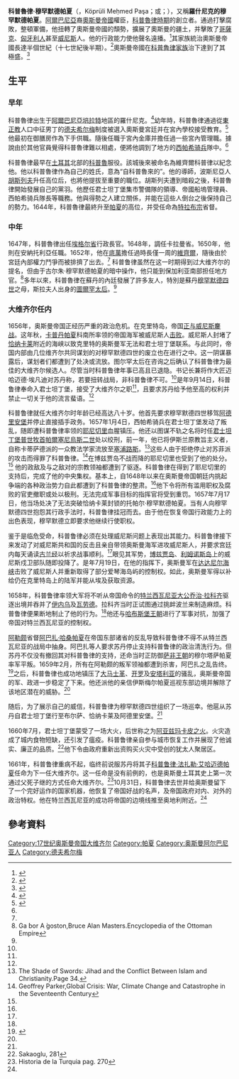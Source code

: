 {{Infobox Officeholder
| honorific-prefix    =
| name                = 科普魯律·穆罕默德
| honorific-suffix    = [[帕夏|帕夏]] 
| image               = File:Mehmedpasha.jpg
| imagesize           =
| smallimage          =
| caption             =
| order               =
| office              = [[奥斯曼帝国大维齐尔|奥斯曼帝国大维齐尔]]
| term_start          = 
| term_end            = 
| order1              =
| office1             =
| term_start1         =
| term_end1           =
| predecessor1        =
| successor1          =
| order2              =
| office2             =
| term_start2         =
| term_end2           =
| order3              =
| office3             =
| term_start3         =
| term_end3           =
| order4              =
| office4             =
| term_start4         =
| term_end4           =
| predecessor4        =
| successor4          =
| vicepresident       =
| viceprimeminister   =
| deputy              =
| lieutenant          =
| monarch             = [[穆罕默德四世_(奥斯曼帝国)|穆罕默德四世 (奥斯曼帝国)]]
| president           =
| primeminister       =
| governor            =
| governor-general    =
| governor_general    =
| succeeding          =
| predecessor         = [[博努亞拉里·穆罕默德帕夏|博努亞拉里·穆罕默德帕夏]]
| successor           = [[科普魯律·法佐·艾哈邁德帕夏|科普魯律·法佐·艾哈邁德帕夏]]
| constituency        =
| majority            =
| birth_date          = 約1575年間
| birth_place         = 
| death_date          = 1661年10月31日
| death_place         = [[埃迪爾內|埃迪爾內]]，[[奧斯曼帝國|奧斯曼帝國]]
| nationality         = [[奥斯曼帝国|奥斯曼帝国]]
| blank1              = 血统
| data1               = [[阿尔巴尼亚人|阿尔巴尼亚人]]
| party               =
| spouse              = 
| relations           = 
| children            = 
| residence           =
| alma_mater          =
| occupation          =
| profession          =
| religion            = 
| signature           =
| website             =
| footnotes           =
}}

'''科普魯律·穆罕默德帕夏'''（{{lang-ota|كپرولی محمد پاشا}}，Köprüli Meḥmed Paşa；{{Lang-sq|Mehmed Pashë Kypriljoti}}或{{Lang|sq|Qyprilliu}}；{{bd|{{circa}}1575年||1661年|10月31日}}），又稱'''羅什尼克的穆罕默德帕夏'''。[[阿爾巴尼亞人|阿爾巴尼亞]]裔[[奧斯曼帝國|奧斯曼帝國]]權臣，[[科普魯律時期|科普魯律時期]]的創立者。通過打擊腐敗，整頓軍備，他扭轉了奧斯曼帝國的頹勢，擴展了奧斯曼的疆土，并擊敗了[[哥薩克|哥薩克]]、[[匈牙利人|匈牙利人]]甚至[[威尼斯共和國|威尼斯]]人。他的行政能力使他聲名遠播。<ref name="history1">{{cite book|title=Conflict and Conquest in the Islamic World|author= Alexander Mikaberidze|authorlink= Alexander Mikaberidze|url= https://books.google.com/books?id=jBBYD2J2oE4C&pg=PA487 |accessdate=22 September 2012}}</ref>其家族統治奧斯曼帝國長達半個世紀（十七世紀後半期）。<ref>{{cite book |last=Finkel |first=Caroline |title=Osman's Dream: The Story of the Ottoman Empire 1300-1923 |publisher=Basic Books |year=2005 |isbn=978-0-465-02396-7 |pages=253-4}}</ref>奧斯曼帝國在[[科普魯律家族|科普魯律家族]]治下達到了其極盛。<ref name="Mikaberidze2011">{{cite book|author=Alexander Mikaberidze|title=Conflict and Conquest in the Islamic World: A Historical Encyclopedia: A Historical Encyclopedia|url=https://books.google.com/books?id=jBBYD2J2oE4C&pg=PA487|date=22 July 2011|publisher=ABC-CLIO|isbn=978-1-59884-337-8|pages=487–}}</ref>

== 生平 ==
=== 早年 ===
科普魯律出生于[[阿尔巴尼亚|阿爾巴尼亞]][[培拉特|培拉特]]地區的羅什尼克。<ref name="İskit1960">{{cite book|author=Server Rifat İskit|title=Resemli-haritalı mufassal Osmanlı tarihi|url=https://books.google.com/books?id=Q7gMAAAAIAAJ|year=1960|publisher=İskit Yayını|p=2067}}</ref>幼年時，科普魯律通過從[[東正教|東正教]]人口中征男丁的[[德夫希尔梅|德夫希尔梅]]制度被選入奧斯曼宮廷并在宮內學校接受教育。<ref name="history2">{{cite book|title=Encyclopedia of the Ottoman Empire|author= Gabor Agoston, Bruce Alan Masters|url= https://books.google.com/books?id=QjzYdCxumFcC&pg=PA314 |accessdate=22 September 2012}}</ref>他最初在御膳房作為下手供職。隨後任職于宮內金庫并擔任過一些宮內管理職。據說由於其他官員覺得科普魯律難以相處，便將他調到了地方的[[西帕希|西帕希骑兵]]隊中。<ref name="history1"/>

科普魯律最早在[[土耳其|土耳其]]北部的[[韦济尔克普吕|科普魯]]服役。該城後來被命名為維齊爾科普律以紀念他。他以科普魯律作為自己的姓氏，意為“自科普魯來的”。他的導師，波斯尼亞人[[胡斯列夫帕夏|胡斯列夫]]升任高位后，也將他提拔至重要的職位。胡斯列夫遭到暗殺之後，科普魯律開始發展自己的黨羽。他歷任君士坦丁堡集市警備隊的領導、帝國船塢管理員、西帕希骑兵隊長等職務。他與得勢之人建立關係，并能在這些人倒台之後保持自己的勢力。1644年，科普魯律最終升至[[帕夏|帕夏]]的高位，并受任命為[[特拉布宗|特拉布宗]]省督。

=== 中年 ===
1647年，科普魯律出任[[埃格尔省|埃格尔省]]行政長官。1648年，調任卡拉曼省。1650年，他則在安納托利亞任職。1652年，他在[[底萬|底萬]]擔任過時長僅一周的[[維齊爾|維齊爾]]，隨後由於宮廷內部權力鬥爭而被排擠了出去。<ref name="history2"/> 科普鲁律虽然在这一时期得到过大维齐尔的提名，但由于古尔朱·穆罕默德帕夏的暗中操作，他只能到保加利亚南部担任地方官。<ref name="Masters">Ga ́bor A ́goston,Bruce Alan Masters.Encyclopedia of the Ottoman Empire</ref>多年以來，科普魯律在蘇丹的內廷發展了許多友人，特別是蘇丹[[穆罕默德四世_(奥斯曼帝国)|穆罕默德四世]]之母，斯拉夫人出身的[[圖爾罕蘇丹|圖爾罕太后]]。<ref name="history1"/>
=== 大维齐尔任内 ===
1656年，奥斯曼帝国正经历严重的政治危机。在克里特岛，帝国[[克里特战争_(1645年－1669年)|正与威尼斯鏖战]]。这年秋，[[卡普丹帕夏|卡普丹帕夏]]科南所率领的帝国海军被威尼斯人[[克里特战争_(1645-1669)|击败]]。威尼斯人封堵了[[恰纳卡莱|恰纳卡莱]]附近的海峡以致克里特的奥斯曼军无法和君士坦丁堡联系。与此同时，帝国内部由几位维齐尔共同谋划的对穆罕默德四世的废立也在进行之中。这一阴谋暴露后，谋划者们都遭到了处决或流放。图尔罕太后在咨询之后确认了科普鲁律为最佳的大维齐尔候选人。尽管当时科普鲁律年事已高且已退隐。书记长兼将作大匠迈哈迈德·埃凡迪对苏丹称，若要扭转战局，非科普鲁律不可。<ref name="history1"/>是年9月14日，科普鲁律奉命入君士坦丁堡，接受了大维齐尔之职<ref name="history2"/>，且要求苏丹给予他至高的权利并禁止一切关于他的流言蜚语。<ref name="history1"/>

科普鲁律就任大维齐尔时年龄已经高达八十岁。他首先要求穆罕默德四世移驾[[阿德里安堡|阿德里安堡]]并停止直接插手政务。1657年1月4日，西帕希骑兵在君士坦丁堡发动了叛乱，随即遭科普鲁律率领的[[耶尼切里|耶尼切里]]血腥镇压。他还以图谋不轨之名将时任[[君士坦丁堡普世牧首|君士坦丁堡普世牧首]][[帕爾塞尼烏斯二世|帕爾塞尼烏斯二世]]处以绞刑，前一年，他已将伊斯兰原教旨主义者，自称卡蒂萨德派的一众教法学家流放至[[塞浦路斯|塞浦路斯]]。<ref>The Shade of Swords: Jihad and the Conflict Between Islam and Christianity.Page 34.</ref>这些人由于拒绝停止对苏菲派的攻击而得罪了科普鲁律。<ref name="Parker"> Geoffrey Parker,Global Crisis: War, Climate Change and Catastrophe in the Seventeenth Century</ref>在博兹贾岛不战而降的耶尼切里也受到了他的处分。<ref name="Parker"/> 他的政敌及与之敌对的宗教领袖都遭到了驱逐。科普鲁律在得到了耶尼切里的支持后，完成了他的中央集权。基本上，自1648年以来在奥斯曼帝国朝廷内挑起争端的各种政治势力自此都遭到了科普鲁律的整肃。<ref name="Masters"/>他下令将所有滥用职权及腐败的官吏撤职或处以极刑。无法完成军事目标的指挥官将受到重罚。1657年7月17日，他当场处决了无法突破恰纳卡莱封锁的托帕尔·穆罕默德帕夏。当有人向穆罕默德四世抱怨其行政手法时，科普鲁律挂冠而去。由于他在恢复帝国行政能力上的出色表现，穆罕默德立即要求他继续行使职权。

鉴于是临危受命，科普鲁律必须在处理威尼斯问题上表现出其能力。科普鲁律接下来发动了对威尼斯共和国的反击且亲自带领奥斯曼海军进攻威尼斯人，并要求宫廷内每天诵读[[古兰经|古兰经]]以祈求战事顺利。<ref name="Parker"/>眼见其军势，[[博兹贾岛|博兹贾岛]]、[[利姆诺斯岛|利姆诺斯岛]]上的威尼斯戍卫部队随即投降了。是年7月19日，在他的指挥下，奥斯曼军在[[达达尼尔海峡|达达尼尔海峡]]击败了威尼斯人并重新取得了部分爱琴海岛屿的控制权。如此，奥斯曼军得以补给仍在克里特岛上的陆军并能从埃及获取资源。

1658年，科普鲁律率领大军将不听从帝国命令的[[特兰西瓦尼亚公国_(奥斯曼帝国)|特兰西瓦尼亚大公]][[乔治·拉科齐|乔治·拉科齐]]驱逐出境并吞并了[[伊内乌|伊内乌]]及[[瓦劳德|瓦劳德]]。拉科齐当时正试图通过挑衅波兰来制造麻烦。科普鲁律便果断地制止了他的行为。<ref name="Masters"/>他还与[[哈布斯堡王朝|哈布斯堡王朝]]进行了军事对抗，加强了帝国对特兰西瓦尼亚的控制权。

[[阿勒颇|阿勒颇]]省督[[阿巴扎·哈桑帕夏|阿巴扎·哈桑帕夏]]在帝国东部诸省的反乱导致科普鲁律不得不从特兰西瓦尼亚的战局中抽身。阿巴扎等人要求苏丹停止支持科普鲁律的政治清洗行为。但苏丹不仅没有撤回其对科普鲁律的支持，还命当时正防御[[萨非王朝|萨非王朝]]的穆尔塔萨帕夏率军平叛。1659年2月，所有在阿勒颇的叛军领袖都遭到杀害，阿巴扎之乱告终。<ref>{{cite book |last=Finkel |first=Caroline |title=Osman's Dream: The Story of the Ottoman Empire 1300-1923 |publisher=Basic Books |year=2005 |isbn=978-0-465-02396-7 |pages=257-62}}</ref>之后，科普鲁律也成功地镇压了[[大马士革|大马士革]]、[[开罗|开罗]]及[[安塔利亚|安塔利亚]]的骚乱，奥斯曼帝国的军、政进一步稳定了下来。他还派他的亲信伊斯梅尔帕夏巡视东部边境并解除了该地区潜在的威胁。<ref name="Masters"/>

随后，为了展示自己的威信，科普鲁律为穆罕默德四世组织了一场巡幸。他扈从苏丹自君士坦丁堡行至布尔萨、恰纳卡莱及阿德里安堡。<ref name="Masters"/>

1660年7月，君士坦丁堡蒙受了一场大火，后世称之为[[阿亚兹玛卡皮之火|阿亚兹玛卡皮之火]]。火灾造成了城内食物短缺，还引发了瘟疫。科普鲁律亲自参与城市恢复工作并展现了他诚实、廉正的品质。<ref>Sakaoglu, 281</ref>他下令由政府重新出资购买火灾中受创的犹太人聚居区。

1661年，科普鲁律重病不起，临终前说服苏丹将其子[[科普鲁律·法扎勒·艾哈迈德帕夏|科普鲁律·法扎勒·艾哈迈德帕夏]]任命为下一任大维齐尔。这一任命是没有前例的，也是奥斯曼土耳其史上第一次通过父死子继的方式任命大维齐尔。<ref name="Historia de la Turquia pag. 270"> Historia de la Turquia pag. 270</ref>10月31日，科普鲁律去世并给奥斯曼留下了一个完好运作的国家机器，他恢复了帝国好战的名声，及帝国政府对内、对外的政治特权。他在特兰西瓦尼亚的成功将帝国的边境线推至奥地利附近。<ref name="history1"/>

== 參考資料 ==
{{reflist|2}}

{{s-start}}
{{s-off}}
{{succession box|title=[[奥斯曼帝国大维齐尔|奥斯曼帝国大维齐尔]]|before=[[博努亞拉里·穆罕默德帕夏|博努亞拉里·穆罕默德帕夏]]|after=[[科普魯律·法佐·艾哈邁德帕夏|科普魯律·法佐·艾哈邁德帕夏]]|years=1656年9月15日–1661年10月31日}}
{{s-end}}

{{Grand Viziers of_Ottoman_Empire}}
[[Category:17世纪奥斯曼帝国大维齐尔|Category:17世纪奥斯曼帝国大维齐尔]]
[[Category:帕夏|Category:帕夏]]
[[Category:奥斯曼阿尔巴尼亚人|Category:奥斯曼阿尔巴尼亚人]]
[[Category:德夫希尔梅|Category:德夫希尔梅]]